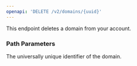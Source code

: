 ```yaml
---
openapi: 'DELETE /v2/domains/{uuid}'
---
```


This endpoint deletes a domain from your account.

### Path Parameters

<ParamField path="uuid" type="string" required>
  The universally unique identifier of the domain.
</ParamField> 

